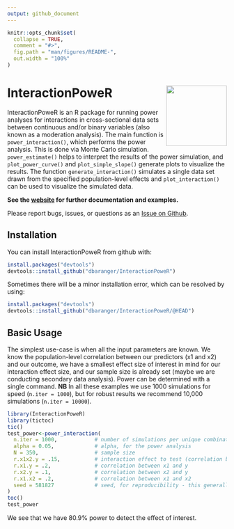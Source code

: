```yaml
---
output: github_document
---
```


<!-- README.md is generated from README.Rmd. Please edit that file -->

```r
knitr::opts_chunk$set(
  collapse = TRUE,
  comment = "#>",
  fig.path = "man/figures/README-",
  out.width = "100%"
)
```

# InteractionPoweR <a href='https://dbaranger.github.io/InteractionPoweR'><img src='man/figures/logo.png' align="right" height="139" /></a>
<!-- badges: start -->

<!-- badges: end -->

InteractionPoweR is an R package for running power analyses for interactions in cross-sectional data sets between continuous and/or binary variables (also known as a moderation analysis). The main function is `power_interaction()`, which performs the power analysis. This is done via Monte Carlo simulation. `power_estimate()` helps to interpret the results of the power simulation, and `plot_power_curve()` and `plot_simple_slope()` generate plots to visualize the results. The function `generate_interaction()` simulates a single data set drawn from the specified population-level effects and `plot_interaction()` can be used to visualize the simulated data.

**See the [website](https://dbaranger.github.io/InteractionPoweR/) for further documentation and examples.**

Please report bugs, issues, or questions as an [Issue on Github](https://github.com/dbaranger/InteractionPoweR/issues).

## Installation

You can install InteractionPoweR from github with:

``` r
install.packages("devtools")
devtools::install_github("dbaranger/InteractionPoweR")
```

Sometimes there will be a minor installation error, which can be resolved by using:

``` r
install.packages("devtools")
devtools::install_github("dbaranger/InteractionPoweR/@HEAD")
```

## Basic Usage

The simplest use-case is when all the input parameters are known. We know the population-level correlation between our predictors (x1 and x2) and our outcome, we have a smallest effect size of interest in mind for our interaction effect size, and our sample size is already set (maybe we are conducting secondary data analysis). Power can be determined with a single command. **NB** In all these examples we use 1000 simulations for speed (`n.iter = 1000`), but for robust results we recommend 10,000 simulations (`n.iter = 10000`).

```r
library(InteractionPoweR)
library(tictoc)
tic()
test_power<-power_interaction(
  n.iter = 1000,            # number of simulations per unique combination of input parameters
  alpha = 0.05,             # alpha, for the power analysis
  N = 350,                  # sample size
  r.x1x2.y = .15,           # interaction effect to test (correlation between x1*x2 and y)
  r.x1.y = .2,              # correlation between x1 and y
  r.x2.y = .1,              # correlation between x2 and y
  r.x1.x2 = .2,             # correlation between x1 and x2
  seed = 581827             # seed, for reproducibility - this generally should not be set
)
toc()
test_power
```

We see that we have 80.9% power to detect the effect of interest.

